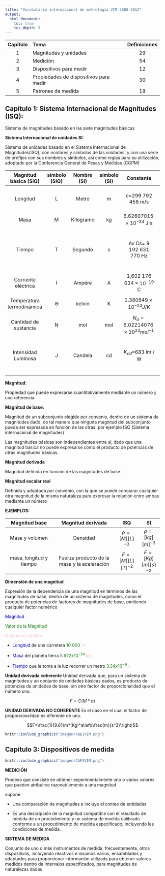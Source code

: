 ```yaml
---
title: "Vocabulario internacional de metrología VIM 2008-2012"
output:
  html_document:
    toc: true
    toc_depth: 5
---
```




|Capítulo|Tema|Definiciones|
|:------:|:-----------------------------|:-:|
|1|Magnitudes y unidades                 |29|
|2|Medición                              |54|
|3|Dispositivos para medir               |12|
|4|Propiedades de dispositivos para medir|30|
|5|Patrones de medida                    |18|

## Capítulo 1: Sistema Internacional de Magnitudes (ISQ):

Sistema de magnitudes basado en las siete magnitudes básicas


**Sistema Internacional de unidades SI:**


Sistema de unidades basado en el Sistema Internacional de Magnitudes(ISQ), con nombres y símbolos de las unidades, y con una serie de prefijos con sus nombres y símbolos, así como reglas para su utilización, adoptado por la Conferencia General de Pesas y Medidas (CGPM)


|Magnitud básica (SIQ)|símbolo (SIQ)|Nombre (SI)|símbolo (SI)|Constante|Reseña|
|:-------:|:---------:|:---------:|:-------:|:-------:|:-------------------------:|
|Longitud |L|Metro      |m     |c=299 792 458 m/s   |velocidad de la luz en el vacio|
|Masa     |M|Kilogramo  |kg    |$6.626 070 15 × 10^{−34}$  J⋅s| Constante de Planck|
|Tiempo   |T|Segundo    |s     |Δν Cs= 9 192 631 770  Hz|frecuencia de transición hiperfina del átomo del celsio Cs|
|Corriente eléctrica|I|Ampére|A|1,602 176 634 × $10^{−19}$   C|carga elemental|
|Temperatura termodinámica|$\Theta$|kelvin|K|$1.380649×10^{−23} J/K$|Constante de Boltzmann|
|Cantidad de sustancia|N|mol    |mol |$N_a=6.022 140 76 × 10^23  mol^{−1}$|Constante de Avogadro|
|Intensidad Luminosa|J  |Candela| cd |$K_{cd}$=683 lm / W |Eficacia luminosa de Radiación de 540 THz|







**Magnitud:** 

Propiedad que puede expresarse cuantitativamente mediante un número y una referencia

**Magnitud de base:**

Magnitud de un subconjunto elegido por convenio, dentro de un sistema de magnitudes dado, de tal manera que ninguna magnitud del subconjunto pueda ser expresada en función de las otras. por ejemplo ISQ (Sistema internacional de magnitudes)

Las magnitudes básicas son independientes entre sí, dado que una magnitud básica
no puede expresarse como el producto de potencias de otras magnitudes básicas.


**Magnitud derivada**

Magnitud definida en función de las magnitudes de base.


**Magnitud escalar real**

Definida y adoptada por convenio, con la que se puede comparar cualquier otra magnitud de la misma naturaleza para expresar la relación entre ambas mediante un número 






**EJEMPLOS:** 


|Magnitud base|Magnitud derivada|ISQ   |SI|
|:-----------:|:---------------:|:----:|:----:|
|Masa y volumen|Densidad|$\rho=[M][L]^{-3}$|$\rho=[kg][m]^{-3}$|
|masa, longitud y tiempo|Fuerza producto de la masa y la aceleración |$F=[M][L][T]^{-2}$|$F=[Kg][m][s]^{-2}$|




**Dimensión de una magnitud**

Expresión de la dependencia de una magnitud en términos de las magnitudes de base, dentro de un sistema de magnitudes, como el producto de potencias de factores de magnitudes de base, omitiendo cualquier factor numérico

<font color="blue">Magnitud</font>  

<font color="green">Valor de la Magnitud</font> 

<font color="pink">Unidad de medida</font>

- <font color="blue">Longitud</font> de una carretera <font color="green">10 000 </font> <font color="pink">m</font>

- <font color="blue">Masa</font> del planeta tierra <font color="green">$5.972x10^{-24}$ </font> <font color="pink">kg</font>

- <font color="blue">Tiempo</font> que le toma a la luz recorrer un metro <font color="green">$3.34x10^{-9}$ </font> <font color="pink">s</font>

**Unidad derivada coherente**
Unidad derivada que, para un sistema de magnitudes y un conjunto de unidades básicas dados, es producto de potencias de unidades de base, sin otro factor de proporcionalidad que el número uno.


$$F=C(M*a)$$

**UNIDAD DERIVADA NO COHERENTE**
Es el caso en el cual el factor de proporcionalidad es diferente de uno.



$$F=\frac{1}{9.81}m*(Kg)*a\left(\frac{m}{s^2}\right)$$

```r
knitr::include_graphics("imagen/cap1VIM.png")
```

## Capítulo 3: Dispositivos de medida


```r
knitr::include_graphics("imagen/CAP3VIM.png")
```

**MEDICIÓN**

Proceso que consiste en obtener experimentalmente uno o varios valores que pueden atribuirse razonablemente a una magnitud

supone:

- Una comparación de magnitudes e incluye el conteo de entidades

- Es una descripción de la magnitud compatible con el resultado de medida de un procedimiento y un sistema de medida calibrado conforme a un procedimiento de medida especificado, incluyendo las condiciones de medida.



**SISTEMA DE MEDIDA**

Conjunto de uno o más instrumentos de medida, frecuentemente, otros dispositivos, incluyendo reactivos e insumos varios, ensamblados y adaptados para proporcionar información utilizada para obtener valores medidos dentro de intervalos especificados, para magnitudes de naturalezas dadas




